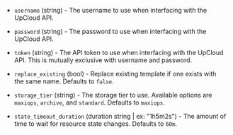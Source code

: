 <!-- Code generated from the comments of the Config struct in post-processor/upcloud-import/config.go; DO NOT EDIT MANUALLY -->

- `username` (string) - The username to use when interfacing with the UpCloud API.

- `password` (string) - The password to use when interfacing with the UpCloud API.

- `token` (string) - The API token to use when interfacing with the UpCloud API. This is mutually exclusive with username and password.

- `replace_existing` (bool) - Replace existing template if one exists with the same name. Defaults to `false`.

- `storage_tier` (string) - The storage tier to use. Available options are `maxiops`, `archive`, and `standard`. Defaults to `maxiops`.

- `state_timeout_duration` (duration string | ex: "1h5m2s") - The amount of time to wait for resource state changes. Defaults to `60m`.

<!-- End of code generated from the comments of the Config struct in post-processor/upcloud-import/config.go; -->
